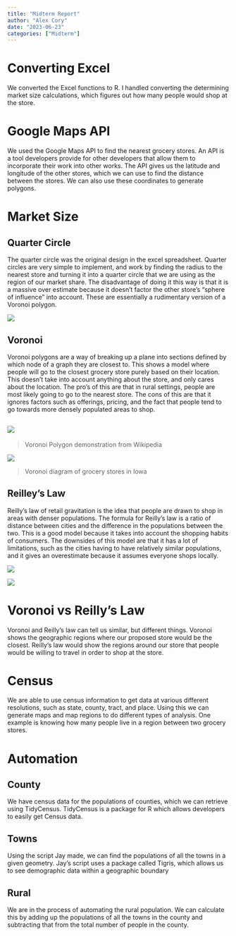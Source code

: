 ```yaml
---
title: "Midterm Report"
author: "Alex Cory"
date: "2023-06-23"
categories: ["Midterm"]
---
```


# Converting Excel

We converted the Excel functions to R. I handled converting the determining market size calculations, which figures out how many people would shop at the store.

# Google Maps API

We used the Google Maps API to find the nearest grocery stores. An API is a tool developers provide for other developers that allow them to incorporate their work into other works. The API gives us the latitude and longitude of the other stores, which we can use to find the distance between the stores. We can also use these coordinates to generate polygons.

# Market Size

## Quarter Circle

The quarter circle was the original design in the excel spreadsheet. Quarter circles are very simple to implement, and work by finding the radius to the nearest store and turning it into a quarter circle that we are using as the region of our market share. The disadvantage of doing it this way is that it is a massive over estimate because it doesn't factor the other store's "sphere of influence" into account. These are essentially a rudimentary version of a Voronoi polygon.

![](images/IMG_5336.png){fig-align="center"}

## Voronoi

Voronoi polygons are a way of breaking up a plane into sections defined by which node of a graph they are closest to. This shows a model where people will go to the closest grocery store purely based on their location. This doesn't take into account anything about the store, and only cares about the location. The pro's of this are that in rural settings, people are most likely going to go to the nearest store. The cons of this are that it ignores factors such as offerings, pricing, and the fact that people tend to go towards more densely populated areas to shop.

## ![](images/440px-Voronoi_growth_euclidean.gif)

> Voronoi Polygon demonstration from Wikipedia

![](images/unnamed-chunk-2-1.png){fig-align="center"}

> Voronoi diagram of grocery stores in Iowa

## Reilley's Law

Reilly's law of retail gravitation is the idea that people are drawn to shop in areas with denser populations. The formula for Reilly's law is a ratio of distance between cities and the difference in the populations between the two. This is a good model because it takes into account the shopping habits of consumers. The downsides of this model are that it has a lot of limitations, such as the cities having to have relatively similar populations, and it gives an overestimate because it assumes everyone shops locally.

![](images/reilly.jpg){fig-align="center"}

![](images/reillys-01.jpg){fig-align="center"}

# Voronoi vs Reilly's Law

Voronoi and Reilly's law can tell us similar, but different things. Voronoi shows the geographic regions where our proposed store would be the closest. Reilly's law would show the regions around our store that people would be willing to travel in order to shop at the store.

# Census

We are able to use census information to get data at various different resolutions, such as state, county, tract, and place. Using this we can generate maps and map regions to do different types of analysis. One example is knowing how many people live in a region between two grocery stores.

# Automation

## County

We have census data for the populations of counties, which we can retrieve using TidyCensus. TidyCensus is a package for R which allows developers to easily get Census data.

## Towns

Using the script Jay made, we can find the populations of all the towns in a given geometry. Jay's script uses a package called Tigris, which allows us to see demographic data within a geographic boundary

## Rural

We are in the process of automating the rural population. We can calculate this by adding up the populations of all the towns in the county and subtracting that from the total number of people in the county.
